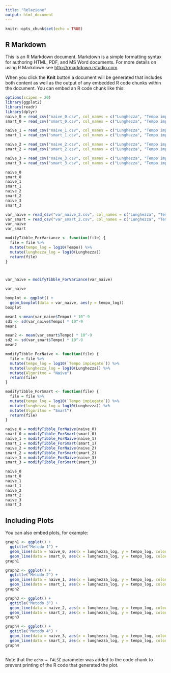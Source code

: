 ```yaml
---
title: "Relazione"
output: html_document
---
```


```r
knitr::opts_chunk$set(echo = TRUE)
```

## R Markdown

This is an R Markdown document. Markdown is a simple formatting syntax for authoring HTML, PDF, and MS Word documents. For more details on using R Markdown see <http://rmarkdown.rstudio.com>.

When you click the **Knit** button a document will be generated that includes both content as well as the output of any embedded R code chunks within the document. You can embed an R code chunk like this:

```r
options(scipen = 20)
library(ggplot2)
library(readr)
library(dplyr)
naive_0 = read_csv("naive_0.csv", col_names = c("Lunghezza", "Tempo impiegato"))
smart_0 = read_csv("smart_0.csv", col_names = c("Lunghezza", "Tempo impiegato"))

naive_1 = read_csv("naive_1.csv", col_names = c("Lunghezza", "Tempo impiegato"))
smart_1 = read_csv("smart_1.csv", col_names = c("Lunghezza", "Tempo impiegato"))

naive_2 = read_csv("naive_2.csv", col_names = c("Lunghezza", "Tempo impiegato"))
smart_2 = read_csv("smart_2.csv", col_names = c("Lunghezza", "Tempo impiegato"))

naive_3 = read_csv("naive_3.csv", col_names = c("Lunghezza", "Tempo impiegato"))
smart_3 = read_csv("smart_3.csv", col_names = c("Lunghezza", "Tempo impiegato"))

naive_0
smart_0
naive_1
smart_1
naive_2
smart_2
naive_3
smart_3
```
```r
var_naive = read_csv("var_naive_2.csv", col_names = c("Lunghezza", "Tempo"))
var_smart = read_csv("var_smart_2.csv", col_names = c("Lunghezza", "Tempo"))
var_naive
var_smart

modifyTibble_ForVariance <- function(file) {
  file = file %>%
  mutate(tempo_log = log10(Tempo)) %>%
  mutate(lunghezza_log = log10(Lunghezza))
  return(file)
}



var_naive = modifyTibble_ForVariance(var_naive)

var_naive

boxplot <- ggplot() +
  geom_boxplot(data = var_naive, aes(y = tempo_log))
boxplot

mean1 <-mean(var_naive$Tempo) * 10^-9
sd1 <- sd(var_naive$Tempo) * 10^-9
mean1

mean2 <- mean(var_smart$Tempo) * 10^-9
sd2 <- sd(var_smart$Tempo) * 10^-9
mean2
```


```r


modifyTibble_ForNaive <- function(file) {
  file = file %>%
  mutate(tempo_log = log10(`Tempo impiegato`)) %>%
  mutate(lunghezza_log = log10(Lunghezza)) %>%
  mutate(Algoritmo = "Naive")
  return(file)
}

modifyTibble_ForSmart <- function(file) {
  file = file %>%
  mutate(tempo_log = log10(`Tempo impiegato`)) %>%
  mutate(lunghezza_log = log10(Lunghezza)) %>%
  mutate(Algoritmo = "Smart")
  return(file)
}

naive_0 = modifyTibble_ForNaive(naive_0)
smart_0 = modifyTibble_ForSmart(smart_0)
naive_1 = modifyTibble_ForNaive(naive_1)
smart_1 = modifyTibble_ForSmart(smart_1)
naive_2 = modifyTibble_ForNaive(naive_2)
smart_2 = modifyTibble_ForSmart(smart_2)
naive_3 = modifyTibble_ForNaive(naive_3)
smart_3 = modifyTibble_ForSmart(smart_3)

naive_0
smart_0
naive_1
smart_1
naive_2
smart_2
naive_3
smart_3

```
## Including Plots

You can also embed plots, for example:

```r
graph1 <- ggplot() +
  ggtitle("Metodo 1") +
  geom_line(data = naive_0, aes(x = lunghezza_log, y = tempo_log, colour = Algoritmo)) +
  geom_line(data = smart_0, aes(x = lunghezza_log, y = tempo_log, colour = Algoritmo))
graph1

graph2 <- ggplot() +
  ggtitle("Metodo 2") +
  geom_line(data = naive_1, aes(x = lunghezza_log, y = tempo_log, colour = Algoritmo)) +
  geom_line(data = smart_1, aes(x = lunghezza_log, y = tempo_log, colour = Algoritmo))
graph2

graph3 <- ggplot() +
  ggtitle("Metodo 3") +
  geom_line(data = naive_2, aes(x = lunghezza_log, y = tempo_log, colour = Algoritmo)) +
  geom_line(data = smart_2, aes(x = lunghezza_log, y = tempo_log, colour = Algoritmo))
graph3

graph4 <- ggplot() +
  ggtitle("Metodo 4") +
  geom_line(data = naive_3, aes(x = lunghezza_log, y = tempo_log, colour = Algoritmo)) +
  geom_line(data = smart_3, aes(x = lunghezza_log, y = tempo_log, colour = Algoritmo))
graph4



```

Note that the `echo = FALSE` parameter was added to the code chunk to prevent printing of the R code that generated the plot.

